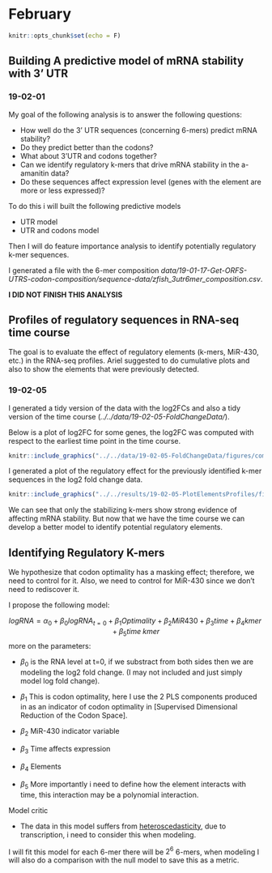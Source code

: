 # February

```r
knitr::opts_chunk$set(echo = F)
```

## Building A predictive model of mRNA stability with 3' UTR

### 19-02-01

My goal of the following analysis is to answer the following questions:

+ How well do the 3' UTR sequences (concerning 6-mers) predict mRNA stability?
+ Do they predict better than the codons?
+ What about 3'UTR and codons together?
+ Can we identify regulatory k-mers that drive mRNA stability in the a-amanitin data?
+ Do these sequences affect expression level (genes with the element are more or less expressed)?

To do this i will built the following predictive models

+ UTR model
+ UTR and codons model

Then I will do feature importance analysis to identify potentially regulatory k-mer sequences.


I generated a file with the 6-mer composition *data/19-01-17-Get-ORFS-UTRS-codon-composition/sequence-data/zfish_3utr6mer_composition.csv*.

**I DID NOT FINISH THIS ANALYSIS**

## Profiles of regulatory sequences in RNA-seq time course

The goal is to evaluate the effect of regulatory elements (k-mers, MiR-430, etc.) in the RNA-seq profiles. Ariel suggested to do cumulative plots and also to show the elements that were previously detected.

### 19-02-05

I generated a tidy version of the data with the log2FCs and also a tidy version of the time course (*../../data/19-02-05-FoldChangeData/*). 

Below is a plot of log2FC for some genes, the log2FC was computed with respect to the earliest time point in the time course.

```r
knitr::include_graphics("../../data/19-02-05-FoldChangeData/figures/computelog2FC-1.png")
```

I generated a plot of the regulatory effect for the previously identified k-mer sequences in the log2 fold change data.

```r
knitr::include_graphics("../../results/19-02-05-PlotElementsProfiles/figures/old_candidate_kmers_profilies-1.png")
```


We can see that only the stabilizing k-mers show strong evidence of affecting mRNA stability. But now that we have the time course we can develop a better model to identify potential regulatory elements. 

## Identifying Regulatory K-mers

We hypothesize that codon optimality has a masking effect; therefore, we need to control for it. Also, we need to control for MiR-430 since we don't need to rediscover it. 

I propose the following model:

$$
logRNA = \alpha_0 + \beta_0logRNA_{t=0} + \beta_1Optimality + \beta_2MiR430 + \beta_3time + \beta_4kmer + \beta_5time\;kmer
$$
more on the parameters:

+ $\beta_0$ is the RNA level at t=0, if we substract from both sides then we are modeling
the log2 fold change. (I may not included and just simply model log fold change).

+ $\beta_1$ This is codon optimality, here I use the 2 PLS components produced in as an indicator of codon optimality in [Supervised Dimensional Reduction of the Codon Space].

+ $\beta_2$ MiR-430 indicator variable

+ $\beta_3$ Time affects expression

+ $\beta_4$ Elements

+ $\beta_5$ More importantly i need to define how the element interacts with time, this interaction may be a polynomial interaction.


Model critic

+ The data in this model suffers from [heteroscedasticity](https://en.wikipedia.org/wiki/Heteroscedasticity), due to transcription, i need to consider this when modeling.

I will fit this model for each 6-mer there will be $2^6$ 6-mers, when modeling I will also do a comparison with the null model to save this as a metric.

